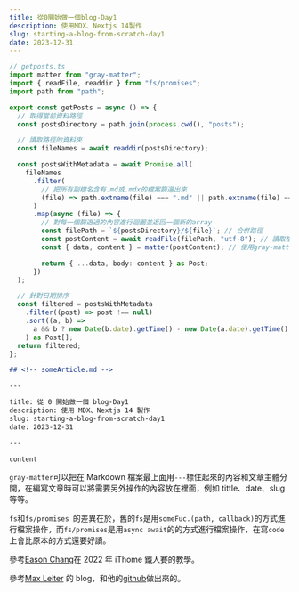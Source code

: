 ```yaml
---
title: 從0開始做一個blog-Day1
description: 使用MDX、Nextjs 14製作
slug: starting-a-blog-from-scratch-day1
date: 2023-12-31
---
```


```typescript
// getposts.ts
import matter from "gray-matter";
import { readFile, readdir } from "fs/promises";
import path from "path";

export const getPosts = async () => {
  // 取得當前資料路徑
  const postsDirectory = path.join(process.cwd(), "posts");

  // 讀取路徑的資料夾
  const fileNames = await readdir(postsDirectory);

  const postsWithMetadata = await Promise.all(
    fileNames
      .filter(
        // 把所有副檔名含有.md或.mdx的檔案篩選出來
        (file) => path.extname(file) === ".md" || path.extname(file) === ".mdx"
      )
      .map(async (file) => {
        // 對每一個篩選過的內容進行迴圈並返回一個新的array
        const filePath = `${postsDirectory}/${file}`; // 合併路徑
        const postContent = await readFile(filePath, "utf-8"); // 讀取檔案
        const { data, content } = matter(postContent); // 使用gray-matter調整檔案

        return { ...data, body: content } as Post;
      })
  );

  // 針對日期排序
  const filtered = postsWithMetadata
    .filter((post) => post !== null)
    .sort((a, b) =>
      a && b ? new Date(b.date).getTime() - new Date(a.date).getTime() : 0
    ) as Post[];
  return filtered;
};
```

```md
## <!-- someArticle.md -->

---

title: 從 0 開始做一個 blog-Day1
description: 使用 MDX、Nextjs 14 製作
slug: starting-a-blog-from-scratch-day1
date: 2023-12-31

---

content
```

`gray-matter`可以把在 Markdown 檔案最上面用`---`標住起來的內容和文章主體分開，在編寫文章時可以將需要另外操作的內容放在裡面，例如 tittle、date、slug 等等。

`fs`和`fs/promises `的差異在於，舊的`fs`是用`someFuc.(path, callback)`的方式進行檔案操作，而`fs/promises`是用`async await`的的方式進行檔案操作，在寫`code`上會比原本的方式還要好讀。

參考[Eason Chang](https://easonchang.com/posts/modern-nextjs-blog-intro)在 2022 年 iThome 鐵人賽的教學。

參考[Max Leiter](https://maxleiter.com/) 的 blog，和他的[github](https://github.com/MaxLeiter/maxleiter.com)做出來的。
